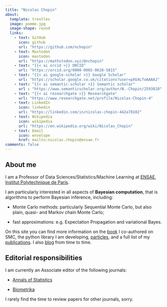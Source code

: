 ```yaml
---
title: "Nicolas Chopin"
about:
  template: trestles
  image: pomme.jpg
  image-shape: round
  links:
    - text: GitHub
      icon: github
      url: "https://github.com/nchopin"
    - text: Mastodon
      icon: mastodon
      url: "https://mathstodon.xyz/@nchopin" 
    - text: "{{< ai orcid >}} ORCID"
      url: "https://orcid.org/0000-0002-0628-5815"
    - text: "{{< ai google-scholar >}} Google Scholar"
      url: "https://scholar.google.co.uk/citations?user=pXG4LfoAAAAJ"
    - text: "{{< ai semantic-scholar >}} Semantic scholar"
      url : "https://www.semanticscholar.org/author/N.-Chopin/2593810"
    - text: "{{< ai researchgate >}} Researchgate"
      url: "https://www.researchgate.net/profile/Nicolas-Chopin-4"
    - text: LinkedIn
      icon: linkedin
      url: "https://linkedin.com/in/nicolas-chopin-442a78102"
    - text: Wikipedia
      icon: wikipedia
      url: "https://en.wikipedia.org/wiki/Nicolas_Chopin"
    - text: Email
      icon: envelope
      href: mailto:nicolas.chopin@ensae.fr
comments: false
---
```


## About me

I am a Professor of Data Sciences/Statistics/Machine Learning at
[ENSAE](https://www.ensae.fr/en/), [Institut Polytechnique de
Paris](https://www.ip-paris.fr/en).

I am particularly interested in all aspects of **Bayesian computation**, that
is algorithms to perform Bayesian inference, including: 

* Monte Carlo methods: particularly Sequential Monte Carlo, but also plain,
  quasi- and Markov chain Monte Carlo;

* fast approximations: e.g. Expectation Propagation and variational Bayes.

On this site you can find more information on the [book](books.html) I
co-authored on SMC, the python library I am developing,
[particles](software.html), and a full list of my [publications](papers.html).
I also [blog](https://statisfaction-blog.github.io/) from time to time. 

## Editorial responsibilities

I am currently an Associate editor of the following journals:

* [Annals of Statistics](https://imstat.org/journals-and-publications/annals-of-statistics/)

* [Biometrika](https://academic.oup.com/biomet)

I rarely find the time to review papers for other journals, sorry. 

